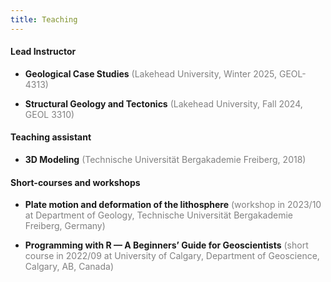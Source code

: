 ```yaml
---
title: Teaching
---
```


#### Lead Instructor

-   **Geological Case Studies** [(Lakehead University, Winter 2025, GEOL-4313)]{style="color:grey"}

-   **Structural Geology and Tectonics** <span style="color:grey">(Lakehead University, Fall 2024, GEOL 3310)

#### Teaching assistant

-   **3D Modeling** [(Technische Universität Bergakademie Freiberg, 2018)]{style="color:grey"}

#### Short-courses and workshops

-   **Plate motion and deformation of the lithosphere** [(workshop in 2023/10 at Department of Geology, Technische Universität Bergakademie Freiberg, Germany)]{style="color:grey"}

-   **Programming with R — A Beginners’ Guide for Geoscientists** [(short course in 2022/09 at University of Calgary, Department of Geoscience, Calgary, AB, Canada)]{style="color:grey"}
